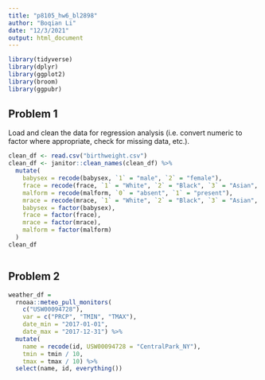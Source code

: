 ```yaml
---
title: "p8105_hw6_bl2898"
author: "Boqian Li"
date: "12/3/2021"
output: html_document
---
```

```r
library(tidyverse)
library(dplyr)
library(ggplot2)
library(broom)
library(ggpubr)
```

## Problem 1
Load and clean the data for regression analysis (i.e. convert numeric to factor where appropriate, check for missing data, etc.).
```r
clean_df <- read.csv("birthweight.csv") 
clean_df <- janitor::clean_names(clean_df) %>% 
  mutate(
    babysex = recode(babysex, `1` = "male", `2` = "female"),
    frace = recode(frace, `1` = "White", `2` = "Black", `3` = "Asian", `4` = "Puerto Rican", `8` = "Other", `9` = "Unknown"),
    malform = recode(malform, `0` = "absent", `1` = "present"),
    mrace = recode(mrace, `1` = "White", `2` = "Black", `3` = "Asian", `4` = "Puerto Rican", `8` = "Other"),
    babysex = factor(babysex),
    frace = factor(frace),
    mrace = factor(mrace),
    malform = factor(malform)
  )
clean_df
```

```r

```


## Problem 2
```r
weather_df = 
  rnoaa::meteo_pull_monitors(
    c("USW00094728"),
    var = c("PRCP", "TMIN", "TMAX"), 
    date_min = "2017-01-01",
    date_max = "2017-12-31") %>%
  mutate(
    name = recode(id, USW00094728 = "CentralPark_NY"),
    tmin = tmin / 10,
    tmax = tmax / 10) %>%
  select(name, id, everything())
```


